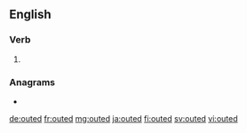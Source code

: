 ==English==

===Verb===
{{head|en|verb form}}

# {{en-past of|out}}

===Anagrams===
* {{l|en|due to}}

[[de:outed]]
[[fr:outed]]
[[mg:outed]]
[[ja:outed]]
[[fi:outed]]
[[sv:outed]]
[[vi:outed]]